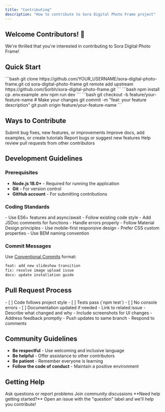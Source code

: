 ```yaml
---
title: "Contributing"
description: "How to contribute to Sora Digital Photo Frame project"
---
```


## Welcome Contributors! 🎉

We're thrilled that you're interested in contributing to Sora Digital Photo Frame!

## Quick Start

<Steps>
  <Step title="Fork and clone">
    ```bash
    git clone https://github.com/YOUR_USERNAME/sora-digital-photo-frame.git
    cd sora-digital-photo-frame
    git remote add upstream https://github.com/Sorbh/sora-digital-photo-frame.git
    ```
  </Step>
  
  <Step title="Install and run">
    ```bash
    npm install
    cp .env.example .env
    npm run dev
    ```
  </Step>
  
  <Step title="Make changes">
    ```bash
    git checkout -b feature/your-feature-name
    # Make your changes
    git commit -m "feat: your feature description"
    git push origin feature/your-feature-name
    ```
  </Step>
</Steps>

## Ways to Contribute

<CardGroup cols={2}>
  <Card title="Code" icon="code">
    Submit bug fixes, new features, or improvements
  </Card>
  
  <Card title="Documentation" icon="book">
    Improve docs, add examples, or create tutorials
  </Card>
  
  <Card title="Issues" icon="bug">
    Report bugs or suggest new features
  </Card>
  
  <Card title="Reviews" icon="eye">
    Help review pull requests from other contributors
  </Card>
</CardGroup>

## Development Guidelines

### Prerequisites

- **Node.js 18.0+** - Required for running the application
- **Git** - For version control
- **GitHub account** - For submitting contributions

### Coding Standards

<AccordionGroup>
  <Accordion icon="code" title="JavaScript">
    - Use ES6+ features and async/await
    - Follow existing code style
    - Add JSDoc comments for functions
    - Handle errors properly
  </Accordion>
  
  <Accordion icon="palette" title="CSS">
    - Follow Material Design principles
    - Use mobile-first responsive design
    - Prefer CSS custom properties
    - Use BEM naming convention
  </Accordion>
</AccordionGroup>

### Commit Messages

Use [Conventional Commits](https://conventionalcommits.org/) format:

```bash
feat: add new slideshow transition
fix: resolve image upload issue
docs: update installation guide
```

## Pull Request Process

<Steps>
  <Step title="Before submitting">
    - [ ] Code follows project style
    - [ ] Tests pass (`npm test`)
    - [ ] No console errors
    - [ ] Documentation updated if needed
  </Step>
  
  <Step title="Create PR">
    - Link to related issue
    - Describe what changed and why
    - Include screenshots for UI changes
  </Step>
  
  <Step title="After review">
    - Address feedback promptly
    - Push updates to same branch
    - Respond to comments
  </Step>
</Steps>

## Community Guidelines

- **Be respectful** - Use welcoming and inclusive language
- **Be helpful** - Offer assistance to other contributors
- **Be patient** - Remember everyone is learning
- **Follow the code of conduct** - Maintain a positive environment

## Getting Help

<CardGroup cols={2}>
  <Card title="GitHub Issues" icon="github" href="https://github.com/Sorbh/sora-digital-photo-frame/issues">
    Ask questions or report problems
  </Card>
  
  <Card title="Discussions" icon="comments" href="https://github.com/Sorbh/sora-digital-photo-frame/discussions">
    Join community discussions
  </Card>
</CardGroup>

<Note>
  **Need help getting started?** Open an issue with the "question" label and we'll help you contribute!
</Note>